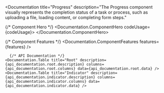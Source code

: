 


<Documentation 
  title="Progress" 
  description="The Progress component visually represents the completion status of a task or process, such as uploading a file, loading content, or completing form steps."
>
  {/* Component Hero */}
  <Documentation.ComponentHero codeUsage={codeUsage}>
    <ProgressExample />
  </Documentation.ComponentHero>

  {/* Component Features */}
  <Documentation.ComponentFeatures 
    features={features} 
  />

      {/* API Documentation */}
    <Documentation.Table title="Root" description={api_documentation.root.description} columns={api_documentation.root.columns} data={api_documentation.root.data} />
    <Documentation.Table title="Indicator" description={api_documentation.indicator.description} columns={api_documentation.indicator.columns} data={api_documentation.indicator.data} />


</Documentation>